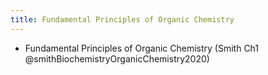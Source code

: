 ```yaml
---
title: Fundamental Principles of Organic Chemistry
---
```



- Fundamental Principles of Organic Chemistry (Smith Ch1 @smithBiochemistryOrganicChemistry2020)